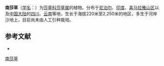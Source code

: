 {{Speciesbox
| name = 南莎草
| status = 
| status_system = 
| image =
| genus = Cyperus
| species = niveus
| authority = Retz.
}}

'''南莎草'''（[[学名|学名]]：{{lang|la|''Cyperus niveus''}}）为[[莎草科|莎草科]][[莎草属|莎草属]]的植物。分布于[[尼泊尔|尼泊尔]]、[[印度|印度]]、[[喜马拉雅山区|喜马拉雅山区]]以及[[中国大陆|中国大陆]]的[[四川|四川]]、[[云南|云南]]等地，生长于海拔220米至2,250米的地区，多生于河岸沙地上，目前尚未由人工引种栽培。

== 参考文献 ==
<div class="references-small">
* {{cite web| url =http://www.bioinfo.cn/db05/KmzwSpecies.php?action=view&id=6894| title =南莎草| work =《中国高等植物数据库全库》| publisher =中国科学院微生物研究所| author =昆明植物研究所| accessdate =2009-02-24| deadurl =yes| archiveurl =https://web.archive.org/web/20160305070013/http://www.bioinfo.cn/db05/KmzwSpecies.php?action=view&id=6894| archivedate =2016-03-05}}
</div>
{{Taxonbar|from=Q8802827}}

[[Category:莎草属|南莎草]]


{{植物小作品}}